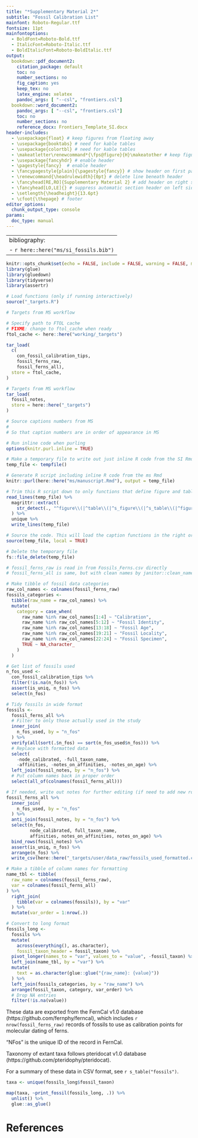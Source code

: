 ```yaml
---
title: "*Supplementary Material 2*"
subtitle: "Fossil Calibration List"
mainfont: Roboto-Regular.ttf
fontsize: 11pt
mainfontoptions: 
  - BoldFont=Roboto-Bold.ttf
  - ItalicFont=Roboto-Italic.ttf
  - BoldItalicFont=Roboto-BoldItalic.ttf
output: 
  bookdown::pdf_document2:
    citation_package: default
    toc: no
    number_sections: no
    fig_caption: yes
    keep_tex: no
    latex_engine: xelatex
    pandoc_args: [ "--csl", "frontiers.csl"]
  bookdown::word_document2:
    pandoc_args: [ "--csl", "frontiers.csl"]
    toc: no
    number_sections: no
    reference_docx: Frontiers_Template_SI.docx
header-includes: 
  - \usepackage{float} # keep figures from floating away
  - \usepackage{booktabs} # need for kable tables
  - \usepackage{colortbl} # need for kable tables
  - \makeatletter\renewcommand*{\fps@figure}{H}\makeatother # keep figures from floating away
  - \usepackage{fancyhdr} # enable header
  - \pagestyle{fancy}  # enable header
  - \fancypagestyle{plain}{\pagestyle{fancy}} # show header on first page
  - \renewcommand{\headrulewidth}{0pt} # delete line beneath header
  - \fancyhead[RE,RO]{Supplementary Material 2} # add header on right side
  - \fancyhead[LO,LE]{} # suppress automatic section header on left side
  - \setlength{\headheight}{13.6pt}
  - \cfoot{\thepage} # footer
editor_options: 
  chunk_output_type: console
params:
  doc_type: manual
---
```


---
bibliography: 
- `r here::here("ms/si_fossils.bib")`
---

```r
knitr::opts_chunk$set(echo = FALSE, include = FALSE, warning = FALSE, message = FALSE, results = 'hide')
library(glue)
library(gluedown)
library(tidyverse)
library(assertr)
```

```r
# Load functions (only if running interactively)
source("_targets.R")
```

```r
# Targets from MS workflow

# Specify path to FTOL cache
# FIXME: change to ftol_cache when ready
ftol_cache <- here::here("working/_targets")

tar_load(
  c(
    con_fossil_calibration_tips,
    fossil_ferns_raw,
    fossil_ferns_all),
  store = ftol_cache,
)

# Targets from MS workflow
tar_load(
  fossil_notes,
  store = here::here("_targets")
)
```

```r
# Source captions numbers from MS
# 
# So that caption numbers are in order of appearance in MS

# Run inline code when purling
options(knitr.purl.inline = TRUE)

# Make a temporary file to write out just inline R code from the SI Rmd
temp_file <- tempfile()

# Generate R script including inline R code from the ms Rmd
knitr::purl(here::here("ms/manuscript.Rmd"), output = temp_file)

# Trim this R script down to only functions that define figure and table captions
read_lines(temp_file) %>%
  magrittr::extract(
    str_detect(., "^figure\\(|^table\\(|^s_figure\\(|^s_table\\(|^figure_num\\(|^table_num\\(|^s_figure_num\\(|^s_table_num\\(")
  ) %>%
  unique %>%
  write_lines(temp_file)

# Source the code. This will load the caption functions in the right order.
source(temp_file, local = TRUE)

# Delete the temporary file
fs::file_delete(temp_file)
```

```r
# fossil_ferns_raw is read in from Fossils_Ferns.csv directly
# fossil_ferns_all is same, but with clean names by janitor::clean_names()

# Make tibble of fossil data categories
raw_col_names <- colnames(fossil_ferns_raw)
fossils_categories <-
  tibble(raw_name = raw_col_names) %>%
  mutate(
    category = case_when(
      raw_name %in% raw_col_names[1:4] ~ "Calibration",
      raw_name %in% raw_col_names[5:12] ~ "Fossil Identity",
      raw_name %in% raw_col_names[13:18] ~ "Fossil Age",
      raw_name %in% raw_col_names[19:21] ~ "Fossil Locality",
      raw_name %in% raw_col_names[22:24] ~ "Fossil Specimen",
      TRUE ~ NA_character_
    )
  )

# Get list of fossils used
n_fos_used <-
  con_fossil_calibration_tips %>%
  filter(!is.na(n_fos)) %>%
  assert(is_uniq, n_fos) %>%
  select(n_fos)

# Tidy fossils in wide format
fossils <-
  fossil_ferns_all %>%
  # Filter to only those actually used in the study
  inner_join(
    n_fos_used, by = "n_fos"
  ) %>%
  verify(all(sort(.$n_fos) == sort(n_fos_used$n_fos))) %>%
  # Replace with formatted data
  select(
    -node_calibrated, -full_taxon_name, 
    -affinities, -notes_on_affinities, -notes_on_age) %>%
  left_join(fossil_notes, by = "n_fos") %>%
  # Put column names back in proper order
  select(all_of(colnames(fossil_ferns_all)))
```

```r
# If needed, write out notes for further editing (if need to add new rows)
fossil_ferns_all %>%
  inner_join(
    n_fos_used, by = "n_fos"
  ) %>%
  anti_join(fossil_notes, by = "n_fos") %>%
  select(n_fos,
         node_calibrated, full_taxon_name, 
         affinities, notes_on_affinities, notes_on_age) %>%
  bind_rows(fossil_notes) %>%
  assert(is_uniq, n_fos) %>%
  arrange(n_fos) %>%
  write_csv(here::here("_targets/user/data_raw/fossils_used_formatted.csv"))
```

```r
# Make a tibble of column names for formatting
name_tbl <- tibble(
  raw_name = colnames(fossil_ferns_raw),
  var = colnames(fossil_ferns_all)
) %>%
  right_join(
    tibble(var = colnames(fossils)), by = "var"
  ) %>%
  mutate(var_order = 1:nrow(.))

# Convert to long format
fossils_long <- 
  fossils %>%
  mutate(
    across(everything(), as.character),
    fossil_taxon_header = fossil_taxon) %>%
  pivot_longer(names_to = "var", values_to = "value", -fossil_taxon) %>%
  left_join(name_tbl, by = "var") %>%
  mutate(
    text = as.character(glue::glue("{raw_name}: {value}"))
  ) %>%
  left_join(fossils_categories, by = "raw_name") %>%
  arrange(fossil_taxon, category, var_order) %>%
  # Drop NA entries
  filter(!is.na(value))
```

These data are exported from the FernCal v1.0 database (https://github.com/fernphy/ferncal), which includes `r nrow(fossil_ferns_raw)` records of fossils to use as calibration points for molecular dating of ferns.

"NFos" is the unique ID of the record in FernCal.

Taxonomy of extant taxa follows pteridocat v1.0 database (https://github.com/pteridophy/pteridocat).

For a summary of these data in CSV format, see `r s_table("fossils")`.

\newpage

```r
taxa <- unique(fossils_long$fossil_taxon)

map(taxa, ~print_fossil(fossils_long, .)) %>%
  unlist() %>%
  glue::as_glue()
```

# References
